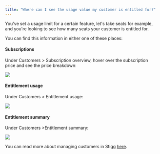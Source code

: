 ```yaml
---
title: "Where can I see the usage value my customer is entitled for?"
---
```


You've set a usage limit for a certain feature, let's take seats for example, and you're looking to see how many seats your customer is entitled for.

You can find this information in either one of these places:

#### Subscriptions

Under Customers > Subscription overview, hover over the subscription price and see the price breakdown:

![](/images/e33eaed-image.png)

#### Entitlement usage

Under Customers > Entitlement usage:

![](/images/5217e2e-image.png)

#### Entitlement summary

Under Customers >Entitlement summary:

![](/images/d9a74a3-image.png) 

You can read more about managing customers in Stigg [here](/docs/customers).